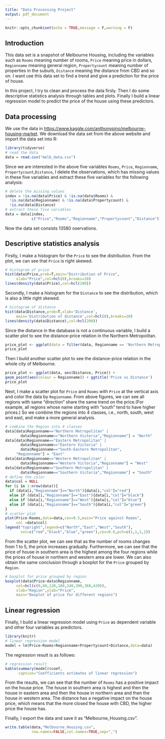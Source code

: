 ---
title: "Data Processing Project"
output: pdf_document
---

```{r setup, include=FALSE}
knitr::opts_chunk$set(echo = TRUE,message = F,warning = F)
```

## Introduction
This data set is a snapshot of Melbourne Housing, including the variables such as `Rooms` meaning number of rooms, `Price` meaning price in dollars, `Regionname` meaning general region, `Propertycount` meaning number of properties in the suburb, `Distance` meaning the distance from CBD and so on. I want use this data set to find a trend and give a prediction for the price of house. 

In this project, I try to clean and process the data firsly. Then I do some descriptive statistics analysis through tables and plots. Finally I build a linear regression model to predict the price of the house using these predictors.

## Data processing 
We use the data in [https://www.kaggle.com/anthonypino/melbourne-housing-market](https://www.kaggle.com/anthonypino/melbourne-housing-market). We download the data set from the above website and import the data set into R:
```{r}
library(tidyverse)
# read the data
data = read.csv("melb_data.csv")
```

Since we are interested in the above five variables `Rooms`, `Price`, `Regionname`, `Propertycount`,`Distance`, I delete the observations, which has missing values in these five variables and extract these five variables for the following analysis:
```{r}
# delete the missing values 
index = !is.na(data$Price) & !is.na(data$Rooms) &
  !is.na(data$Regionname) & !is.na(data$Propertycount) & 
  !is.na(data$Distance)
# extract these five variables
data = data[index,
            c("Price","Rooms","Regionname","Propertycount","Distance")]
```
Now the data set consists 13580 oservations.

## Descriptive statistics analysis
Firstly, I make a histogram for the `Price` to see the distribution.
From the plot, we can see that `Price` is right skewed. 
```{r}
# histogram of price
hist(data$Price,prob=T,main="Distribution of Price",
     xlab="Price",col=hcl(0),breaks=20)
lines(density(data$Price),col=hcl(200))
```

Secondly, I make a histogram for the `Distance` to see the distribution, which is also a little right skewed. 
```{r}
# histogram of distance
hist(data$Distance,prob=T,xlab='Distance',
     main='Distribution of distance',col=hcl(0),breaks=20)
lines(density(data$Distance),col=hcl(200))
```

Since the distance in the database is not a continuous variable, I build a scatter plot to see the distance-price relation in the Northern Metropolitan.
```{r}
price_plot <- ggplot(data = filter(data, Regionname == 'Northern Metropolitan'), aes(Distance, Price)) +geom_point() + ggtitle('Price vs Distance in Northern Metropolitan')
price_plot
```

Then I build another scatter plot to see the distance-price relation in the whole city of Melbourne.
```{r}
price_plot <- ggplot(data, aes(Distance, Price)) + 
geom_point(aes(colour = Regionname)) + ggtitle('Price vs Distance')
price_plot
```

Next, I make a scatter plot for `Price` and `Rooms` with `Price` at the vertical axis and color the data by `Regionname`. From above figures, we can see all regions with same "direction" share the same trend on the price.(For example, all regions whose name starting with "south" tend to have higher prices.) So we combine the regions into 4 classes, i.e., north, south, west and east, and make a more general analysis.
```{r}
# combine the Region into 4 classes
data[data$Regionname=="Northern Metropolitan" |
       data$Regionname=="Northern Victoria","Regionname"] = "North"
data[data$Regionname=="Eastern Metropolitan" |
       data$Regionname=="Eastern Victoria" | 
       data$Regionname=="South-Eastern Metropolitan",
     "Regionname"] = "East"
data[data$Regionname=="Western Metropolitan" |
       data$Regionname=="Western Victoria","Regionname"] = "West"
data[data$Regionname=="Southern Metropolitan" |
       data$Regionname=="Southern Victoria","Regionname"] = "South"
# define the color
data$col = NULL
for (i in 1:nrow(data)){
  if (data[i,"Regionname"]=="North"){data[i,"col"]="red"}
  else if (data[i,"Regionname"]=="East"){data[i,"col"]="black"}
  else if (data[i,"Regionname"]=="West"){data[i,"col"]="blue"}
  else if (data[i,"Regionname"]=="South"){data[i,"col"]="green"}
}
# scatter plot 
plot(Price~Rooms,data=data,cex=0.5,main="Price against Rooms",
     col =data$col)
legend("topright",legend=c("North","East","West","South"),
       col=c("red","black","blue","green"),cex=0.6,pch=c(1,1,1,1))
```

From the scatter plot, we can see that as the number of rooms changes from 1 to 5, the price increases gradually. Furthermore, we can see that the price of house in southern area is the highest among the four regions while the prices of house in northern and western area are lower. We can also obtain the same conclusion through a boxplot for the `Price` grouped by `Region`.
```{r}
# boxplot for price grouped by region
boxplot(data$Price~data$Regionname,
     col=hcl(c(0,60,120,180,240,300,360,420)),
     xlab="Region",ylab="Price",
     main="Boxplot of price for different regions")
```

## Linear regression
Finally, I build a linear regression model using `Price` as dependent variable and other four variables as predictors. 
```{r}
library(knitr)
# linear regression model
model = lm(Price~Rooms+Regionname+Propertycount+Distance,data=data)
```

The regression result is as follows:
```{r}
# regression result
kable(summary(model)$coef,
      caption="Coefficients estimates of linear regression")
```

From the results, we can see that the number of `Rooms` has a positive impact on the house price. The house in southern area is highest and then the house in eastern area and then the house in northern area and then the house in western area. The distance has a negative impact on the house price, which means that the more closed the house with CBD, the higher price the house has.

Finally, I export the data and save it as "Melbourne_Housing.csv".
```{r}
write.table(data,"Melbourne_Housing.csv",
            row.names=FALSE,col.names=TRUE,sep=",")
```